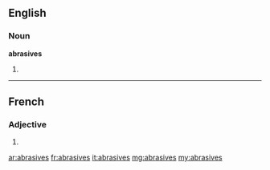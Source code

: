 ==English==

===Noun===
'''abrasives'''

# {{plural of|abrasive}}

----

==French==

===Adjective===
{{fr-adj-form}} {{f|p}}

# {{form of|feminine plural|[[abrasif]]|lang=fr}}

[[ar:abrasives]]
[[fr:abrasives]]
[[it:abrasives]]
[[mg:abrasives]]
[[my:abrasives]]